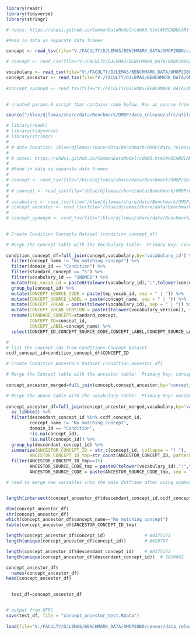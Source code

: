 ```r

library(readr)
library(tidyverse)
library(stringr)

# notes: https://ohdsi.github.io/CommonDataModel/cdm60.html#VOCABULARY

#Read in data as separate data frames

concept <- read_tsv(file="V:/FACULTY/DJLEMAS/BENCHMARK_DATA/OMOP2OBO/cancer/data_release/concept_v2.0.txt", show_col_types = FALSE) 

# concept <- read_csv(file="V:/FACULTY/DJLEMAS/BENCHMARK_DATA/OMOP2OBO/cancer/data_release/concept_test.csv", show_col_types = FALSE) 

vocabulary <- read_tsv(file="V:/FACULTY/DJLEMAS/BENCHMARK_DATA/OMOP2OBO/cancer/data_release/vocabulary_v2.0.txt", show_col_types = FALSE) 
concept_ancestor <- read_tsv(file="V:/FACULTY/DJLEMAS/BENCHMARK_DATA/OMOP2OBO/cancer/data_release/concept_ancestor_v2.0.txt", show_col_types = FALSE) %>% rename(concept_id=ancestor_concept_id)
  
#concept_synonym <- read_tsv(file="V:/FACULTY/DJLEMAS/BENCHMARK_DATA/OMOP2OBO/cancer/data_release/concept_synonym_v2.0.txt", show_col_types = FALSE) 
                           

```

```r

# created params.R script that contains code below. Run as source from R CLI. 

source("/blue/djlemas/share/data/Benchmark/OMOP/data_release/ufrc/utils/params.R")

# library(readr)
# library(tidyverse)
# library(stringr)
# 
# # data location: /blue/djlemas/share/data/Benchmark/OMOP/data_release/
# 
# # notes: https://ohdsi.github.io/CommonDataModel/cdm60.html#VOCABULARY
# 
# #Read in data as separate data frames
# 
# concept <- read_tsv(file="/blue/djlemas/share/data/Benchmark/OMOP/data_release/concept_v2.0.txt", show_col_types = FALSE)
# 
# # concept <- read_csv(file="/blue/djlemas/share/data/Benchmark/OMOP/data_release/concept_test.csv", show_col_types = FALSE)
# 
# vocabulary <- read_tsv(file="/blue/djlemas/share/data/Benchmark/OMOP/data_release/vocabulary_v2.0.txt", show_col_types = FALSE)
# concept_ancestor <- read_tsv(file="/blue/djlemas/share/data/Benchmark/OMOP/data_release/concept_ancestor_v2.0.txt", show_col_types = FALSE) %>% rename(concept_id=ancestor_concept_id)
# 
# concept_synonym <- read_tsv(file="/blue/djlemas/share/data/Benchmark/OMOP/data_release/concept_synonym_v2.0.txt", show_col_types = FALSE)
                           

```



```r

# Create Condition Concepts Dataset (condition_concept_df)

# Merge the Concept table with the Vocabulary table:  Primary key: concept_id 
                             
condition_concept_df=full_join(concept,vocabulary,by='vocabulary_id') %>% 
  filter(concept_name != "No matching concept") %>%
  filter(domain_id == "Condition") %>%
  filter(standard_concept == "S") %>%
  filter(vocabulary_id == "SNOMED") %>%
  mutate(tmp_vocab_id = paste0(tolower(vocabulary_id),":",tolower(concept_code))) %>%
  group_by(concept_id) %>%
  mutate(CONCEPT_SOURCE_CODE = paste(tmp_vocab_id, sep = " | ")) %>%
  mutate(CONCEPT_SOURCE_LABEL = paste(concept_name, sep = " | ")) %>%
  mutate(CONCEPT_VOCAB = paste(tolower(vocabulary_id), sep = " | ")) %>%
  mutate(CONCEPT_VOCAB_VERSION = paste((tolower(vocabulary_version)), sep = " | ")) %>%
  rename(STANDARD_CONCEPT=standard_concept,
         CONCEPT_ID=concept_id,
         CONCEPT_LABEL=concept_name) %>%
  select(CONCEPT_ID,CONCEPT_SOURCE_CODE,CONCEPT_LABEL,CONCEPT_SOURCE_LABEL,CONCEPT_VOCAB,CONCEPT_VOCAB_VERSION)

# 
# list the concept-ids from Conditions Concept Dataset
ccdf_concept_id=condition_concept_df$CONCEPT_ID

```




```r

# Create Condition Ancestors Dataset (condition_ancestor_df)

# Merge the Concept table with the ancestor table:  Primary key: concept_id 
                             
concept_ancestor_merged=full_join(concept,concept_ancestor,by='concept_id')

# Merge the above table with the vocabulary table:  Primary key: vocabulary_id 
                             
concept_ancestor_df=full_join(concept_ancestor_merged,vocabulary,by='vocabulary_id') %>%
  as_tibble() %>%
  filter(descendant_concept_id %in% ccdf_concept_id,
         concept_name != "No matching concept",
         domain_id == "Condition",
         !is.na(concept_id),
         !is.null(concept_id)) %>%
  group_by(descendant_concept_id) %>%
  summarize(ANCESTOR_CONCEPT_ID = str_c(concept_id, collapse = "| "),
         ANCESTOR_CONCEPT_ID_tmp=str_count(ANCESTOR_CONCEPT_ID, pattern = "|")) %>%
  filter(ANCESTOR_CONCEPT_ID_tmp==15)
         ANCESTOR_SOURCE_CODE_tmp = paste0(tolower(vocabulary_id),":",tolower(concept_code)),
         ANCESTOR_SOURCE_CODE = paste(ANCESTOR_SOURCE_CODE_tmp, sep = " | "))

# need to merge new variables into the main datframe after using summarize() funciton


length(intersect(concept_ancestor_df$descendant_concept_id,ccdf_concept_id))

dim(concept_ancestor_df)
str(concept_ancestor_df)
which(concept_ancestor_df$concept_name=="No matching concept")
table(concept_ancestor_df$ANCESTOR_CONCEPT_ID_tmp)

length(concept_ancestor_df$concept_id)               # 80375173
length(unique(concept_ancestor_df$concept_id))       # 6628707

length(concept_ancestor_df$descendant_concept_id)    # 80375173 
length(unique(concept_ancestor_df$descendant_concept_id))  # 3810042

concept_ancestor_df$
  names(concept_ancestor_df)
head(concept_ancestor_df)

  
  test_df=concept_ancestor_df


# output from UFRC
save(test_df, file = "concept_ancestor_test.RData")
  
load(file="V:/FACULTY/DJLEMAS/BENCHMARK_DATA/OMOP2OBO/cancer/data_release/concept_ancestor_test.RData")

```

